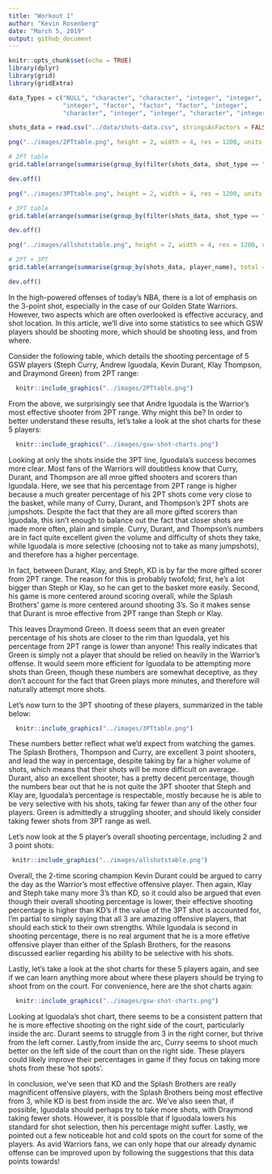```yaml
---
title: "Workout 1"
author: "Kevin Rosenberg"
date: "March 5, 2019"
output: github_document
---
```


```r
knitr::opts_chunk$set(echo = TRUE)
library(dplyr)
library(grid)
library(gridExtra)
```


```r

data_Types = c("NULL", "character", "character", "integer", "integer", "integer", 
               "integer", "factor", "factor", "factor", "integer", 
               "character", "integer", "integer", "character", "integer")

shots_data = read.csv("../data/shots-data.csv", stringsAsFactors = FALSE, colClasses = data_Types)

png("../images/2PTtable.png", height = 2, width = 4, res = 1200, units = "in")

# 2PT table
grid.table(arrange(summarise(group_by(filter(shots_data, shot_type == "2PT Field Goal"), player_name), total = n(), made = sum(shot_made_flag == "shot_yes"), perc_made = 100 * (made / total)), desc(perc_made)))

dev.off()

png("../images/3PTtable.png", height = 2, width = 4, res = 1200, units = "in")

# 3PT table
grid.table(arrange(summarise(group_by(filter(shots_data, shot_type == "3PT Field Goal"), player_name), total = n(), made = sum(shot_made_flag == "shot_yes"), perc_made = 100 * (made / total)), desc(perc_made)))

dev.off()

png("../images/allshotstable.png", height = 2, width = 4, res = 1200, units = "in")

# 2PT + 3PT
grid.table(arrange(summarise(group_by(shots_data, player_name), total = n(), made = sum(shot_made_flag == "shot_yes"), perc_made = 100 * (made / total)), desc(perc_made)))

dev.off()

```

 In the high-powered offenses of today's NBA, there is a lot of emphasis on the 3-point shot, especially in the case of our Golden State Warriors.  However, two aspects which are often overlooked is effective accuracy, and shot location.  In this article, we'll dive into some statistics to see which GSW players should be shooting more, which should be shooting less, and from where.
  
  Consider the following table, which details the shooting percentage of 5 GSW players (Steph Curry, Andrew Iguodala, Kevin Durant, Klay Thompson, and Draymond Green) from 2PT range:
  
```r
  knitr::include_graphics("../images/2PTtable.png")
```

From the above, we surprisingly see that Andre Iguodala is the Warrior's most effective shooter from 2PT range.  Why might this be?  In order to better understand these results, let's take a look at the shot charts for these 5 players:

```r
  knitr::include_graphics("../images/gsw-shot-charts.png")
```

Looking at only the shots inside the 3PT line, Iguodala's success becomes more clear.  Most fans of the Warriors will doubtless know that Curry, Durant, and Thompson are all mroe gifted shooters and scorers than Iguodala.  Here, we see that his percentage from 2PT range is higher because a much greater percentage of his 2PT shots come very close to the basket, while many of Curry, Durant, and Thompson's 2PT shots are jumpshots.  Despite the fact that they are all more gifted scorers than Iguodala, this isn't enough to balance out the fact that closer shots are made more often, plain and simple.  Curry, Durant, and Thompson's numbers are in fact quite excellent given the volume and difficulty of shots they take, while Iguodala is more selective (choosing not to take as many jumpshots), and therefore has a higher percentage. 

In fact, between Durant, Klay, and Steph, KD is by far the more gifted scorer from 2PT range.  The reason for this is probably twofold; first, he's a lot bigger than Steph or Klay, so he can get to the basket more easily.  Second, his game is more centered around scoring overall, while the Splash Brothers' game is more centered around shooting 3's.  So it makes sense that Durant is mroe effective from 2PT range than Steph or Klay.

This leaves Draymond Green.  It doess seem that an even greater percentage of his shots are closer to the rim than Iguodala, yet his percentage from 2PT range is lower than anyone!  This really indicates that Green is simply not a player that should be relied on heavily in the Warrior's offense.  It would seem more efficient for Iguodala to be attempting more shots than Green, though these numbers are somewhat deceptive, as they don't account for the fact that Green plays more minutes, and therefore will naturally attempt more shots.

Let's now turn to the 3PT shooting of these players, summarized in the table below:


```r
  knitr::include_graphics("../images/3PTtable.png")
```

These numbers better reflect what we'd expect from watching the games.  The Splash Brothers, Thompson and Curry, are excellent 3 point shooters, and lead the way in percentage, despite taking by far a higher volume of shots, which means that their shots will be more difficult on average.  Durant, also an excellent shooter, has a pretty decent percentage, though the numbers bear out that he is not quite the 3PT shooter that Steph and Klay are,  Iguodala's percentage is respectable, mostly because he is able to be very selective with his shots, taking far fewer than any of the other four players.  Green is admittedly a struggling shooter, and should likely consider taking fewer shots from 3PT range as well.  

Let's now look at the 5 player's overall shooting percentage, including 2 and 3 point shots:

```r
 knitr::include_graphics("../images/allshotstable.png")

```

Overall, the 2-time scoring champion Kevin Durant could be argued to carry the day as the Warrior's most effective offensive player.  Then again, Klay and Steph take many more 3's than KD, so it could also be argued that even though their overall shooting percentage is lower, their effective shooting percentage is higher than KD's if the value of the 3PT shot is accounted for,  I'm partial to simply saying that all 3 are amazing offensive players, that should each stick to their own strengths.  While Iguodala is second in shooting percentage, there is no real argument that he is a more effetive offensive player than either of the Splash Brothers, for the reasons discussed earlier regarding his ability to be selective with his shots.

Lastly, let's take a look at the shot charts for these 5 players again, and see if we can learn anything more about where these players should be trying to shoot from on the court.  For convenience, here are the shot charts again:

```r
  knitr::include_graphics("../images/gsw-shot-charts.png")
```

Looking at Iguodala's shot chart, there seems to be a consistent pattern that he is more effective shooting on the right side of the court, particularly inside the arc.  Durant seems to struggle from 3 in the right corner, but thrive from the left corner.  Lastly,from inside the arc, Curry seems to shoot much better on the left side of the court than on the right side.  These players could likely improve their percentages in game if they focus on taking more shots from these 'hot spots'.

In conclusion, we've seen that KD and the Splash Brothers are really magnificent offensive players, with the Splash Brothers being most effective from 3, while KD is best from inside the arc.  We've also seen that, if possible, Iguodala should perhaps try to take more shots, with Draymond taking fewer shots.  However, it is possible that if Iguodala lowers his standard for shot selection, then his percentage might suffer.  Lastly, we pointed out a few noticeable hot and cold spots on the court for some of the players.  As avid Warriors fans, we can only hope that our already dynamic offense can be improved upon by following the suggestions that this data points towards!



